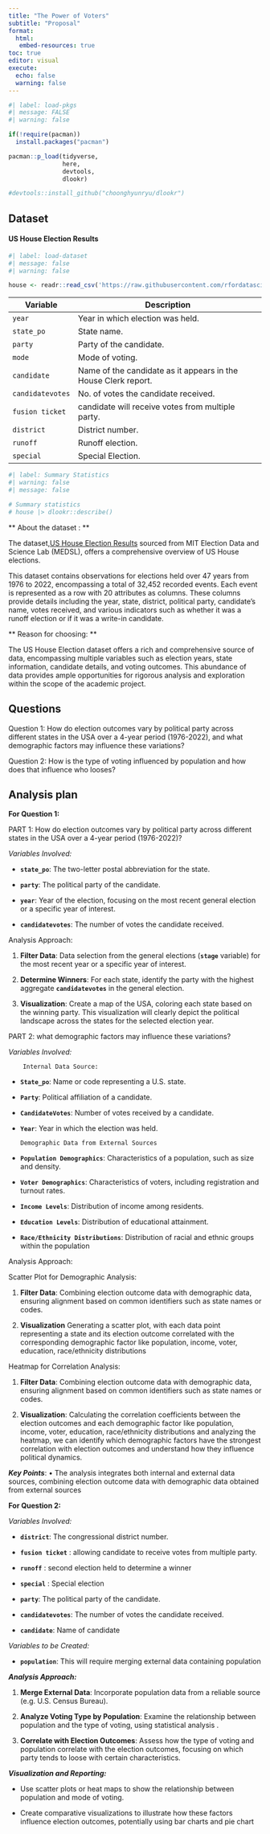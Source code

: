 ```yaml
---
title: "The Power of Voters" 
subtitle: "Proposal"
format: 
  html: 
   embed-resources: true
toc: true
editor: visual
execute:
  echo: false
  warning: false
---
```


```r
#| label: load-pkgs
#| message: FALSE
#| warning: false

if(!require(pacman))
  install.packages("pacman")

pacman::p_load(tidyverse,
               here,
               devtools,
               dlookr)

#devtools::install_github("choonghyunryu/dlookr")
```

## Dataset

#### US House Election Results

```r
#| label: load-dataset
#| message: false
#| warning: false

house <- readr::read_csv('https://raw.githubusercontent.com/rfordatascience/tidytuesday/master/data/2023/2023-11-07/house.csv')

```

| Variable         | Description                                                    |
|------------------|----------------------------------------------------------------|
| `year`           | Year in which election was held.                               |
| `state_po`       | State name.                                                    |
| `party`          | Party of the candidate.                                        |
| `mode`           | Mode of voting.                                                |
| `candidate`      | Name of the candidate as it appears in the House Clerk report. |
| `candidatevotes` | No. of votes the candidate received.                           |
| `fusion ticket`  | candidate will receive votes from multiple party.              |
| `district`       | District number.                                               |
| `runoff`         | Runoff election.                                               |
| `special`        | Special Election.                                              |

```r
#| label: Summary Statistics
#| warning: false
#| message: false

# Summary statistics
# house |> dlookr::describe()
```

** About the dataset : **

The dataset,[US House Election Results](https://github.com/rfordatascience/tidytuesday/tree/master/data/2023/2023-11-07) sourced from MIT Election Data and Science Lab (MEDSL), offers a comprehensive overview of US House elections.

This dataset contains observations for elections held over 47 years from 1976 to 2022, encompassing a total of 32,452 recorded events. Each event is represented as a row with 20 attributes as columns. These columns provide details including the year, state, district, political party, candidate's name, votes received, and various indicators such as whether it was a runoff election or if it was a write-in candidate.

** Reason for choosing: **

The US House Election dataset offers a rich and comprehensive source of data, encompassing multiple variables such as election years, state information, candidate details, and voting outcomes. This abundance of data provides ample opportunities for rigorous analysis and exploration within the scope of the academic project.

## Questions

Question 1: How do election outcomes vary by political party across different states in the USA over a 4-year period (1976-2022), and what demographic factors may influence these variations?

Question 2: How is the type of voting influenced by population and how does that influence who looses?

## Analysis plan

**For Question 1:**

PART 1:   How do election outcomes vary by political party across different states in the USA over a 4-year period (1976-2022)?                                                                    

*Variables Involved:*

-   **`state_po`**: The two-letter postal abbreviation for the state.

-   **`party`**: The political party of the candidate.

-   **`year`**: Year of the election, focusing on the most recent general election or a specific year of interest.

-   **`candidatevotes`**: The number of votes the candidate received.

Analysis Approach:

1.  **Filter Data**: Data selection from the general elections (**`stage`** variable) for the most recent year or a specific year of interest.

2.  **Determine Winners**: For each state, identify the party with the highest aggregate **`candidatevotes`** in the general election.

3.  **Visualization**: Create a map of the USA, coloring each state based on the winning party. This visualization will clearly depict the political landscape across the states for the selected election year.

PART 2: what demographic factors may influence these variations?

*Variables Involved:*
       
        Internal Data Source:
-   **`State_po`**: Name or code representing a U.S. state.
-   **`Party`**: Political affiliation of a candidate.
-   **`CandidateVotes`**: Number of votes received by a candidate.
-   **`Year`**: Year in which the election was held.
       
        Demographic Data from External Sources
-   **`Population Demographics`**: Characteristics of a population, such as size and density.
-   **`Voter Demographics`**: Characteristics of voters, including registration and turnout rates.
-   **`Income Levels`**: Distribution of income among residents.
-   **`Education Levels`**: Distribution of educational attainment.
-   **`Race/Ethnicity Distributions`**: Distribution of racial and ethnic groups within the population

Analysis Approach:

Scatter Plot for Demographic Analysis:

1)  **Filter Data**:
Combining election outcome data with demographic data, ensuring alignment based on common identifiers such as state names or codes. 

2)  **Visualization**
Generating a scatter plot, with each data point representing a state and its election outcome correlated with the corresponding demographic factor like population, income, voter, education, race/ethnicity distributions

Heatmap for Correlation Analysis:

1)  **Filter Data**:
Combining election outcome data with demographic data, ensuring alignment based on common identifiers such as state names or codes. 

2)  **Visualization**:
Calculating  the correlation coefficients between the election outcomes  and each demographic factor like population, income, voter, education, race/ethnicity distributions and analyzing the heatmap, we can identify which demographic factors have the strongest correlation with election outcomes and understand how they influence political dynamics.


***Key Points***:
•	The analysis integrates both internal and external data sources, combining election outcome data with demographic data obtained from external sources







**For Question 2:**

*Variables Involved:*

-   **`district`**: The congressional district number.

-   **`fusion ticket`** : allowing candidate to receive votes from multiple party.

-   **`runoff`** : second election held to determine a winner

-   **`special`** : Special election

-   **`party`**: The political party of the candidate.

-   **`candidatevotes`**: The number of votes the candidate received.

-   **`candidate`**: Name of candidate

*Variables to be Created:*

-   **`population`**: This will require merging external data containing population

***Analysis Approach:***

1.  **Merge External Data**: Incorporate population data from a reliable source (e.g. U.S. Census Bureau).

2.  **Analyze Voting Type by Population**: Examine the relationship between population and the type of voting, using statistical analysis .

3.  **Correlate with Election Outcomes**: Assess how the type of voting and population correlate with the election outcomes, focusing on which party tends to loose with certain characteristics.

***Visualization and Reporting:***

-   Use scatter plots or heat maps to show the relationship between population and mode of voting.

-   Create comparative visualizations to illustrate how these factors influence election outcomes, potentially using bar charts and pie chart
